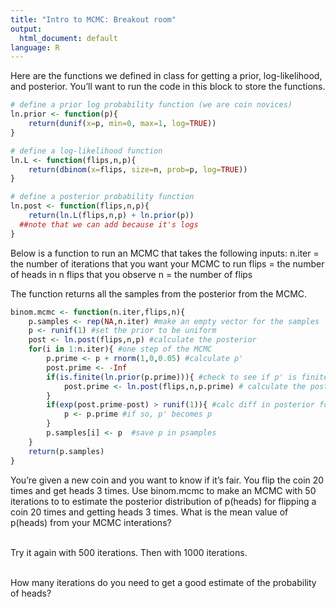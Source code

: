 ```yaml
---
title: "Intro to MCMC: Breakout room"
output:
  html_document: default
language: R
---
```


<!-- To render the assignment in Rmarkdown, enter the command below in the R console -->
<!-- rmarkdown::render("Class_22__Assignment_breakoutroom_exercise.Rmd") -->

Here are the functions we defined in class for getting a prior, log-likelihood, and posterior. You'll want to run the code in this block to store the functions.

```r
# define a prior log probability function (we are coin novices)
ln.prior <- function(p){
	return(dunif(x=p, min=0, max=1, log=TRUE))
}

# define a log-likelihood function
ln.L <- function(flips,n,p){
	return(dbinom(x=flips, size=n, prob=p, log=TRUE))
}

# define a posterior probability function
ln.post <- function(flips,n,p){
	return(ln.L(flips,n,p) + ln.prior(p)) 
  ##note that we can add because it's logs
}
```


Below is a function to run an MCMC that takes the following inputs:
n.iter = the number of iterations that you want your MCMC to run
flips = the number of heads in n flips that you observe
n = the number of flips

The function returns all the samples from the posterior from the MCMC.

```r

binom.mcmc <- function(n.iter,flips,n){
	p.samples <- rep(NA,n.iter) #make an empty vector for the samples
	p <- runif(1) #set the prior to be uniform
	post <- ln.post(flips,n,p) #calculate the posterior
	for(i in 1:n.iter){ #one step of the MCMC
		p.prime <- p + rnorm(1,0,0.05) #calculate p'
		post.prime <- -Inf 
		if(is.finite(ln.prior(p.prime))){ #check to see if p' is finite
			post.prime <- ln.post(flips,n,p.prime) # calculate the posterior for p'
		}
		if(exp(post.prime-post) > runif(1)){ #calc diff in posterior for p and p prime, is it better than the uniform?
			p <- p.prime #if so, p' becomes p
		}
		p.samples[i] <- p  #save p in psamples
	}
	return(p.samples)
}

```

You're given a new coin and you want to know if it's fair. You flip the coin 20 times and get heads 3 times. Use binom.mcmc to make an MCMC with 50 iterations to to estimate the posterior distribution of p(heads) for flipping a coin 20 times and getting heads 3 times. What is the mean value of p(heads) from your MCMC interations?
\
\

Try it again with 500 iterations. Then with 1000 iterations.\
\

How many iterations do you need to get a good estimate of the probability of heads?
